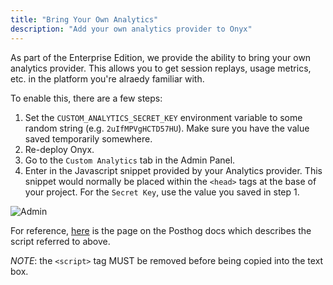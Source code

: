 ```yaml
---
title: "Bring Your Own Analytics"
description: "Add your own analytics provider to Onyx"
---
```


As part of the Enterprise Edition, we provide the ability to bring your own analytics provider.
This allows you to get session replays, usage metrics, etc. in the platform you're alraedy familiar with.

To enable this, there are a few steps:

1. Set the `CUSTOM_ANALYTICS_SECRET_KEY` environment variable to some random string (e.g. `2uIfMPVgHCTD57HU`).
   Make sure you have the value saved temporarily somewhere.
2. Re-deploy Onyx.
3. Go to the `Custom Analytics` tab in the Admin Panel.
4. Enter in the Javascript snippet provided by your Analytics provider. This snippet would normally be placed within the
   `<head>` tags at the base of your project. For the `Secret Key`, use the value you saved in step 1.

![Admin](/assets/images/enterprise_edition/custom_analytics/admin-page.png)

For reference, [here](https://posthog.com/docs/product-analytics/installation#option-1-add-the-javascript-snippet-to-your-html-span-classbg-gray-accent-light-darkbg-gray-accent-dark-text-gray-font-semibold-align-middle-text-sm-p-1-roundedrecommendedspan)
is the page on the Posthog docs which describes the script referred to above.

_NOTE_: the `<script>` tag MUST be removed before being copied into the text box.
